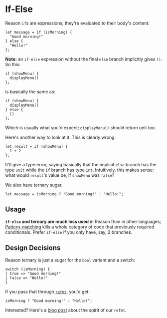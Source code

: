 # If-Else

Reason `if`s are expressions; they're evaluated to their body's content:

```reason
let message = if (isMorning) {
  "Good morning!"
} else {
  "Hello!"
};
```

**Note:** an `if-else` expression without the final `else` branch implicitly gives `()`. So this:

```reason
if (showMenu) {
  displayMenu()
};
```

is basically the same as:

```reason
if (showMenu) {
  displayMenu()
} else {
  ()
};
```

Which is usually what you'd expect; `displayMenu()` should return unit too.

Here's another way to look at it. This is clearly wrong:

```reason
let result = if (showMenu) {
  1 + 2
};
```

It'll give a type error, saying basically that the implicit `else` branch has the type `unit` while the `if` branch has type `int`. Intuitively, this makes sense: what would `result`'s value be, if `showMenu` was `false`?

We also have ternary sugar.

```reason
let message = isMorning ? "Good morning!" : "Hello!";
```

## Usage

**`if-else` and ternary are much less used** in Reason than in other languages; [Pattern-matching](pattern-matching) kills a whole category of code that previously required conditionals. Prefer `if-else` if you only have, say, 2 branches.

## Design Decisions

Reason ternary is just a sugar for the `bool` variant and a switch:

```reason
switch (isMorning) {
| true => "Good morning!"
| false => "Hello!"
}
```

If you pass that through [`refmt`](extra-goodies#refmt), you'd get:

```reason
isMorning ? "Good morning!" : "Hello!";
```

Interested? Here's a [blog post](https://medium.com/@chenglou/cool-things-reason-formatter-does-9e1f79e25a82) about the spirit of our `refmt`.
